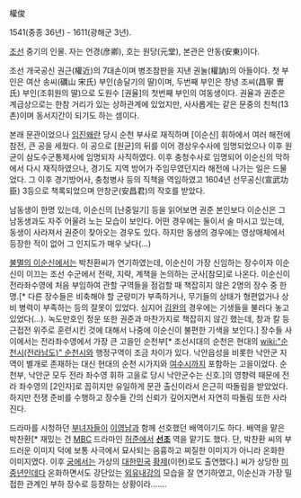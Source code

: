 權俊

1541(중종 36년) - 1611(광해군 3년). 

[[조선]] 중기의 인물. 자는 언경(彦卿), 호는 원당(元堂), 본관은 안동(安東)이다.

조선 개국공신 권근(權近)의 7대손이며 병조참판을 지낸 권눌(權訥)의 아들이다. 첫 부인은 여산 송씨(礪山 宋氏) 부인(송달기의 딸)이며, 두번째 부인은 창녕 조씨(昌寧 曺氏) 부인(조휘원의 딸)으로 도원수 [권율]의 첫번째 부인의 여동생이다. 권율과 권준은 계급상으로는 한참 거리가 있는 상하관계에 있었지만, 사사롭게는 같은 문중의 친척(13촌)이며 동서지간이 되기도 하는 셈이다.

본래 문관이었으나 [[임진왜란]] 당시 순천 부사로 재직하며 [이순신] 휘하에서 여러 해전에 참전, 큰 공을 세웠다. 이 공으로 [원균]의 뒤를 이어 경상우수사에 임명되었으나 이후 원균이 삼도수군통제사에 임명되자 사직하였다. 이후 충청수사로 임명되어 이순신의 막하에서 다시 재직하였으나, 경기도 지역 방어가 주임무였던지라 해전에 나가는 일은 드물었다. 그 이후 경기방어사, 충청병사 등의 직책을 역임하였고 1604년 선무공신(宣武功臣) 3등으로 책록되었으며 안창군(安昌君)의 작호를 받았다.

남동생이 한명 있는데, 이순신의 [난중일기] 등을 읽어보면 권준 본인보다 이순신은 그 남동생과도 자주 어울려 노는 모습이 보인다. 어떤 경우에는 둘이서 술 마시고 있는데, 동생이 사라져서 권준이 찾아오는 경우도 있다. 하지만 동생의 경우에는 영상매체에서 등장한 적이 없어 그 인지도가 매우 낮다(...)

[[불멸의 이순신]]에서는 박찬환씨가 연기하였는데, 이순신이 가장 신임하는 장수이자 이순신이 이끄는 조선 수군에서 전략, 지략, 계책을 논의하는 군사[참모]로 나온다. 이순신이 전라좌수영에 처음 부임하여 관할 구역들을 점검할 때 책잡히지 않은 2명의 장수 중 한 명.[* 다른 장수들은 비축해야 할 군량미가 부족하거나, 무기들의 상태가 형편없거나 상비 병력이 부족하는 등의 잘못이 있었다. 심지어 [[김완]]의 경우에는 기생들을 불러다 놓고 있었다(...). 녹도만호인 정운 또한 권준과 마찬가지로 책잡히지 않긴 했는데, 창과 칼 등 근접전 위주로 훈련시킨 것에 대해서 나중에 이순신이 불편한 기색을 보인다.] 장수들 사이에서는 전라좌수영에서 가장 큰 고을인 순천부[* 조선시대의 순천은 현대의 [[wiki:"순천시(전라남도)" 순천시]]와 행정구역이 조금 차이가 있다. 낙안읍성을 비롯한 낙안군 지역이 별개로 존재하는 대신 현대의 순천 시가지와 [[여수시]]까지 포함하는 고을이었다. 순천부, 낙안군 모두 전라 좌수영 휘하 고을로 당시 낙안군수는 신호.]의 영향력 때문에 전라 좌수영의 [2인자]로 꼽히지만 유일하게 문관 출신이라서 은근히 따돌림을 받았었다. 하지만 전쟁 준비를 수행하고 장수들 간의 신뢰가 깊어지면서 자연히 따돌림 또한 사라진다.

드라마를 시청하던 [[부녀자]]들이 [[이영남]]과 함께 선호했던 배역이기도 하다. 배역을 맡은 박찬환[* 재밌는 건 [[MBC]] 드라마인 [[허준]]에서 '''[[선조]]''' 역을 맡기도 했다. 단, 박찬환 씨의 부드러운 이미지 덕에 보통 사극에서 묘사되는 음흉하고 찌질한 이미지가 아니라 온화한 이미지였다. 이후 [[궁(드라마)|궁]]에서는 가상의 [[대한민국]] [[황제]](이현)로도 출연했다.] 씨가 상당한 [[미중년]]인데다 온화하면서도 강단있는 [[외유내강]]의 모습을 잘 연기하였고, 이순신과 가장 밀접한 관계인 부하 장수로 등장하는 상황이라…….
